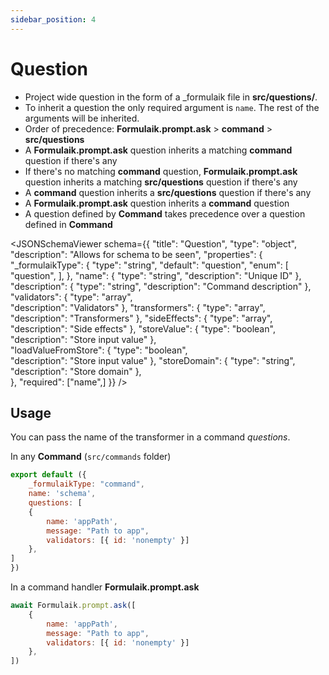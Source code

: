 ```yaml
---
sidebar_position: 4
---
```



# Question

- Project wide question in the form of a _formulaik file in <b>src/questions/</b>.
- To inherit a question the only required argument is ```name```. The rest of the arguments will be inherited.
- Order of precedence: **Formulaik.prompt.ask** > **command** > **src/questions**
- A **Formulaik.prompt.ask** question inherits a matching **command** question if there's any
- If there's no matching **command** question, **Formulaik.prompt.ask** question inherits a matching **src/questions** question if there's any
- A **command** question inherits a **src/questions** question if there's any
- A **Formulaik.prompt.ask** question inherits a **command** question
- A question defined by **Command** takes precedence over a question defined in **Command**

<JSONSchemaViewer schema={{
    	"title": "Question",
    	"type": "object",
        "description": "Allows for schema to be seen",
    	"properties": {
    		"_formulaikType": {
    			"type": "string",
                "default": "question",
                "enum": [
                    "question",
                ],
    		},
            "name": {
    			"type": "string",
                "description": "Unique ID"
    		},
            "description": {
    			"type": "string",
                "description": "Command description"
    		},
            "validators": {
    			"type": "array",                
                "description": "Validators"
    		},
            "transformers": {
    			"type": "array",                
                "description": "Transformers"
    		},
    		"sideEffects": {
    			"type": "array",                
                "description": "Side effects"
    		},
            "storeValue": {
    			"type": "boolean",                
                "description": "Store input value"
    		},         
            "loadValueFromStore": {
    			"type": "boolean",                
                "description": "Store input value"
    		}, 
             "storeDomain": {
    			"type": "string",                
                "description": "Store domain"
    		},         
    	},
    	"required": ["name",]
    }} 
/>


## Usage

You can pass the name of the transformer in a command <i>questions</i>.

In any **Command** (```src/commands``` folder)
```js
export default ({
    _formulaikType: "command",
    name: 'schema',
    questions: [
    {
        name: 'appPath',
        message: "Path to app",
        validators: [{ id: 'nonempty' }]
    },
]
})
```

In a command handler **Formulaik.prompt.ask**
```js
await Formulaik.prompt.ask([
    {        
        name: 'appPath',
        message: "Path to app",
        validators: [{ id: 'nonempty' }]        
    },
])
```